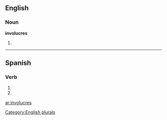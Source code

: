 ==English==

===Noun===
'''involucres'''

# {{plural of|[[involucre]]}}

[[Category:English plurals]]

----

==Spanish==

===Verb===
{{es-verb-form|involucrar}}

# {{es-verb form of|ending=ar|mood=imperative|sense=negative|pers=2|formal=no|number=singular|[[involucrar]]}}
# {{es-verb form of|ending=ar|mood=subjunctive|tense=present|pers=2|formal=no|number=singular|[[involucrar]]}}

[[ar:involucres]]